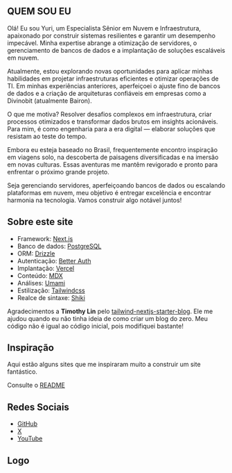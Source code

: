 ---
---

## QUEM SOU EU

Olá! Eu sou Yuri, um Especialista Sênior em Nuvem e Infraestrutura, apaixonado por construir sistemas resilientes e garantir um desempenho impecável. Minha expertise abrange a otimização de servidores, o gerenciamento de bancos de dados e a implantação de soluções escaláveis em nuvem.

Atualmente, estou explorando novas oportunidades para aplicar minhas habilidades em projetar infraestruturas eficientes e otimizar operações de TI. Em minhas experiências anteriores, aperfeiçoei o ajuste fino de bancos de dados e a criação de arquiteturas confiáveis em empresas como a Divinobit (atualmente Bairon).

O que me motiva? Resolver desafios complexos em infraestrutura, criar processos otimizados e transformar dados brutos em insights acionáveis. Para mim, é como engenharia para a era digital — elaborar soluções que resistam ao teste do tempo.

Embora eu esteja baseado no Brasil, frequentemente encontro inspiração em viagens solo, na descoberta de paisagens diversificadas e na imersão em novas culturas. Essas aventuras me mantêm revigorado e pronto para enfrentar o próximo grande projeto.

Seja gerenciando servidores, aperfeiçoando bancos de dados ou escalando plataformas em nuvem, meu objetivo é entregar excelência e encontrar harmonia na tecnologia. Vamos construir algo notável juntos!

## Sobre este site

- Framework: [Next.js](https://nextjs.org/)
- Banco de dados: [PostgreSQL](https://www.postgresql.org/)
- ORM: [Drizzle](https://orm.drizzle.team/)
- Autenticação: [Better Auth](https://www.better-auth.com/)
- Implantação: [Vercel](https://vercel.com)
- Conteúdo: [MDX](https://mdxjs.com/)
- Análises: [Umami](https://github.com/umami-software/umami)
- Estilização: [Tailwindcss](https://tailwindcss.com)
- Realce de sintaxe: [Shiki](https://github.com/shikijs/shiki)

Agradecimentos a **Timothy Lin** pelo [tailwind-nextjs-starter-blog](https://github.com/timlrx/tailwind-nextjs-starter-blog). Ele me ajudou quando eu não tinha ideia de como criar um blog do zero. Meu código não é igual ao código inicial, pois modifiquei bastante!

## Inspiração

Aqui estão alguns sites que me inspiraram muito a construir um site fantástico.

Consulte o [README](https://github.com/isyuricunha/website?tab=readme-ov-file#credits)

## Redes Sociais

- [GitHub](https://github.com/isyuricunha)
- [X](https://x.com/isyuricunha)
- [YouTube](https://www.youtube.com/@isyuricunha)

## Logo

<Logo />
